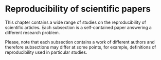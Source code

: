 # Reproducibility of scientific papers {#reproducibility}

This chapter contains a wide range of studies on the reproducibility of scientific articles.
Each subsection is a self-contained paper answering a different research problem.

Please, note that each subsection contains a work of different authors and therefore subsections may differ at some points, for example, definitions of reproducibility used in particular studies. 